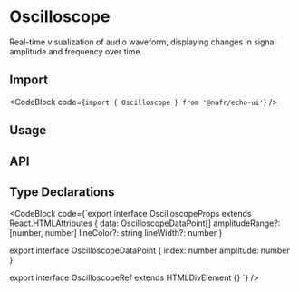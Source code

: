 
# Oscilloscope

Real-time visualization of audio waveform, displaying changes in signal amplitude and frequency over time.

## Import

<CodeBlock code={`import { Oscilloscope } from '@nafr/echo-ui'`} />

## Usage

<Defualt />

## API

<OscilloscopeAPITable />

## Type Declarations

<CodeBlock code={`export interface OscilloscopeProps extends React.HTMLAttributes<OscilloscopeRef> {
  data: OscilloscopeDataPoint[]
  amplitudeRange?: [number, number]
  lineColor?: string
  lineWidth?: number
}

export interface OscilloscopeDataPoint {
  index: number
  amplitude: number
}

export interface OscilloscopeRef extends HTMLDivElement {}
`} />
